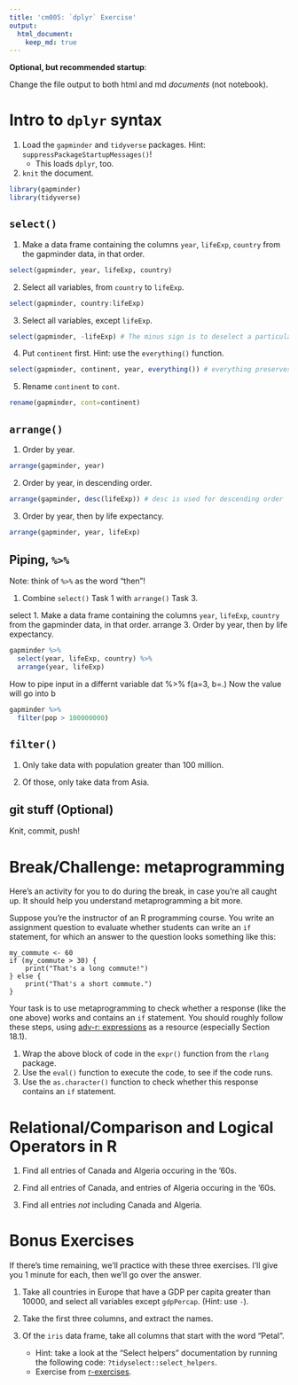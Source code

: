 ```yaml
---
title: 'cm005: `dplyr` Exercise'
output:
  html_document:
    keep_md: true
---
```


**Optional, but recommended startup**:

Change the file output to both html and md _documents_ (not notebook).

# Intro to `dplyr` syntax

1. Load the `gapminder` and `tidyverse` packages. Hint: `suppressPackageStartupMessages()`!
    - This loads `dplyr`, too.
2. `knit` the document. 

```r
library(gapminder)
library(tidyverse)
```


## `select()`

1. Make a data frame containing the columns `year`, `lifeExp`, `country` from the gapminder data, in that order.
```r
select(gapminder, year, lifeExp, country)
```

2. Select all variables, from `country` to `lifeExp`. 
```r
select(gapminder, country:lifeExp)
```


3. Select all variables, except `lifeExp`.
```r
select(gapminder, -lifeExp) # The minus sign is to deselect a particular column
```


4. Put `continent` first. Hint: use the `everything()` function.
```r
select(gapminder, continent, year, everything()) # everything preserves the order without 
```

5. Rename `continent` to `cont`.
```r
rename(gapminder, cont=continent)
```

## `arrange()`

1. Order by year.
```r
arrange(gapminder, year)
```

2. Order by year, in descending order.
```r
arrange(gapminder, desc(lifeExp)) # desc is used for descending order
```

3. Order by year, then by life expectancy.
```r
arrange(gapminder, year, lifeExp)
```

## Piping, `%>%`

Note: think of `%>%` as the word "then"!

1. Combine `select()` Task 1 with `arrange()` Task 3.

select 1. Make a data frame containing the columns `year`, `lifeExp`, `country` from the gapminder data, in that order.
arrange 3. Order by year, then by life expectancy.

```r
gapminder %>% 
  select(year, lifeExp, country) %>% 
  arrange(year, lifeExp)
```

How to pipe input in a differnt variable
dat %>%  f(a=3, b=.)
Now the value will go into b

```r
gapminder %>%
  filter(pop > 100000000)
```

## `filter()`

1. Only take data with population greater than 100 million.

2. Of those, only take data from Asia.

## git stuff (Optional)

Knit, commit, push!

# Break/Challenge: metaprogramming

Here's an activity for you to do during the break, in case you're all caught up. It should help you understand metaprogramming a bit more.

Suppose you're the instructor of an R programming course. You write an assignment question to evaluate whether students can write an `if` statement, for which an answer to the question looks something like this:

```
my_commute <- 60
if (my_commute > 30) {
    print("That's a long commute!")
} else {
    print("That's a short commute.")
}
```

Your task is to use metaprogramming to check whether a response (like the one above) works and contains an `if` statement. You should roughly follow these steps, using [adv-r: expressions](https://adv-r.hadley.nz/expressions.html) as a resource (especially Section 18.1).

1. Wrap the above block of code in the `expr()` function from the `rlang` package.
2. Use the `eval()` function to execute the code, to see if the code runs.
3. Use the `as.character()` function to check whether this response contains an `if` statement.

# Relational/Comparison and Logical Operators in R

1. Find all entries of Canada and Algeria occuring in the '60s. 

2. Find all entries of Canada, and entries of Algeria occuring in the '60s. 
3. Find all entries _not_ including Canada and Algeria.

# Bonus Exercises

If there's time remaining, we'll practice with these three exercises. I'll give you 1 minute for each, then we'll go over the answer.

1. Take all countries in Europe that have a GDP per capita greater than 10000, and select all variables except `gdpPercap`. (Hint: use `-`).

2. Take the first three columns, and extract the names.

3. Of the `iris` data frame, take all columns that start with the word "Petal". 
    - Hint: take a look at the "Select helpers" documentation by running the following code: `?tidyselect::select_helpers`.
    - Exercise from [r-exercises](https://www.r-exercises.com/2017/10/19/dplyr-basic-functions-exercises/).
